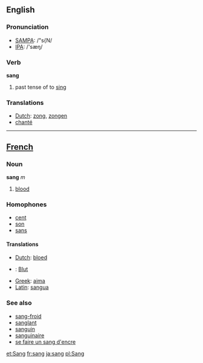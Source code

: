 ==English==
=== Pronunciation ===
*[[w:SAMPA|SAMPA]]: /"s{N/
*[[w:IPA|IPA]]: /'sæŋ/

=== Verb ===

'''sang'''

# past tense of to [[sing]]

=== Translations ===
*[[Dutch]]: [[zong]], [[zongen]]
*[[chanter|chanté]]

----

==[[French]]==
===Noun===
'''sang''' ''m''
# [[blood]]
===Homophones===
*[[cent]]
*[[son]]
*[[sans]]
====Translations====

*[[Dutch]]: [[bloed]]
*{{de}}: [[Blut]]
*[[Greek]]: [[aima]]
*[[Latin]]: [[sangua]]

===See also===
*[[sang-froid]]
*[[sanglant]]
*[[sanguin]]
*[[sanguinaire]]
*[[se faire un sang d'encre]]

[[et:Sang]]
[[fr:sang]]
[[ja:sang]]
[[pl:Sang]]